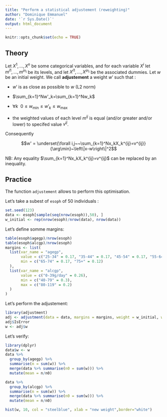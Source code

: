 ```yaml
---
title: "Perform a statistical adjustement (reweighting)"
author: "Dominique Emmanuel"
date: '`r Sys.Date()`'
output: html_document
---
```


```r
knitr::opts_chunk$set(echo = TRUE)
```

## Theory

Let $X^1,\ldots, X^n$ be some categorical variables, and for each variable $X^i$ let $m^{i1},\ldots,m^{in_i}$ be its levels, and let $X^{i1},\ldots,X^{in_i}$ be the associated dummies. Let $w$ be an initial weight.
We call **adjustement** a weight $w'$ such that :

* $w'$ is as close as possible to $w$ (L2 norm)

* $\sum_{k=1}^Nw'_k=\sum_{k=1}^Nw_k$

* $\forall k~~0\leq w_{\text{min}} \leq w'_k \leq w_{\text{max}}$

* the weighted values of each level $m^{ij}$ is equal (and/or greater and/or lower) to specifed value $v^{ij}$.

Consequently

$$w' = \underset{\forall i,j~~\sum_{k=1}^Nx_kX_k^{ij}=v^{ij}}{\arg\min}~\left\|x-w\right\|^2$$

NB: Any equality $\sum_{k=1}^Nx_kX_k^{ij}=v^{ij}$ can be replaced by an inequality.

## Practice
The function `adjustement` allows to perform this optimisation.

Let's take a subest of `esoph` of 50 individuals :
```r
set.seed(123)
data <- esoph[sample(seq(nrow(esoph)),50), ]
w_initial <- rep(nrow(esoph)/nrow(data), nrow(data))
````


Let's define somme margins:
```r
table(esoph$agegp)/nrow(esoph)
table(esoph$alcgp)/nrow(esoph)
margins <- list(
  list(var_name = "agegp",
       value = c("25-34" = 0.17, "35-44" = 0.17, "45-54" = 0.17, "55-64" = 0.17),
       min = c("65-74" = 0.17, "75+" = 0.12)
  ),
  list(var_name = "alcgp",
       value = c("0-39g/day" = 0.26), 
       min = c("40-79" = 0.3),
       max = c("80-119" = 0.2)
  )
)
````
Let's perform the adjustement:
```r
library(adjustment)
adj <- adjustment(data = data, margins = margins, weight = w_initial, weight_min = 0.1, weight_max = 30)
adj$IsError
w <- adj$w
````

Let's verify:
```r
library(dplyr)
data$w <- w
data %>%
  group_by(agegp) %>%
  summarise(n = sum(w)) %>%
  merge(data %>% summarise(n0 = sum(w))) %>%
  mutate(mean = n/n0)

data %>%
  group_by(alcgp) %>%
  summarise(n = sum(w)) %>%
  merge(data %>% summarise(n0 = sum(w))) %>%
  mutate(mean = n/n0)

hist(w, 10, col = "steelblue", xlab = "new weight",border="white")
````

